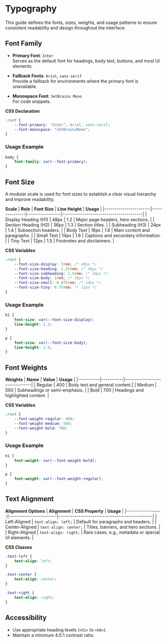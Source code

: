# Typography

This guide defines the fonts, sizes, weights, and usage patterns to ensure consistent readability and design throughout the interface.

## Font Family

- **Primary Font**: `Inter`  
  Serves as the default font for headings, body text, buttons, and most UI elements.

- **Fallback Fonts**: `Arial`, `sans-serif`  
  Provide a fallback for environments where the primary font is unavailable.

- **Monospace Font**: `JetBrains Mono`  
  For code snippets.

**CSS Declaration**

```css
:root {
    --font-primary: "Inter", Arial, sans-serif;
    --font-monospace: "JetBrainsMono";
}
```

### Usage Example

```css
body {
    font-family: var(--font-primary);
}
```

## Font Size

A modular scale is used for font sizes to establish a clear visual hierarchy and improve readability.

**Scale**
| **Role** | **Font Size** | **Line Height** | **Usage** |
|-----------------------|---------------|-----------------|----------------------------------------|
| Display Heading (H1) | 48px | 1.2 | Major page headers, hero sections. |
| Section Heading (H2) | 36px | 1.3 | Section titles. |
| Subheading (H3) | 24px | 1.4 | Subsection headers. |
| Body Text | 16px | 1.6 | Main content and paragraphs. |
| Small Text | 14px | 1.6 | Captions and secondary information. |
| Tiny Text | 12px | 1.5 | Footnotes and disclaimers. |

**CSS Variables**

```css
:root {
    --font-size-display: 3rem; /* 48px */
    --font-size-heading: 2.25rem; /* 36px */
    --font-size-subheading: 1.5rem; /* 24px */
    --font-size-body: 1rem; /* 16px */
    --font-size-small: 0.875rem; /* 14px */
    --font-size-tiny: 0.75rem; /* 12px */
}
```

### Usage Example

```css
h1 {
    font-size: var(--font-size-display);
    line-height: 1.2;
}

p {
    font-size: var(--font-size-body);
    line-height: 1.6;
}
```

## Font Weights

**Weights**
| **Name** | **Value** | **Usage** |
|-----------|-----------|-------------------------------|
| Regular | 400 | Body text and general content.|
| Medium | 500 | Subheadings or semi-emphasis. |
| Bold | 700 | Headings and highlighted content. |

**CSS Variables**

```css
:root {
    --font-weight-regular: 400;
    --font-weight-medium: 500;
    --font-weight-bold: 700;
}
```

### Usage Example

```css
h1 {
    font-weight: var(--font-weight-bold);
}

p {
    font-weight: var(--font-weight-regular);
}
```

## Text Alignment

**Alignment Options**
| **Alignment** | **CSS Property** | **Usage** |
|------------------|------------------------|-----------------------------------------------|
| Left-Aligned | `text-align: left;` | Default for paragraphs and headers. |
| Center-Aligned | `text-align: center;` | Titles, banners, and hero sections. |
| Right-Aligned | `text-align: right;` | Rare cases, e.g., metadata or special UI elements. |

**CSS Classes**

```css
.text-left {
    text-align: left;
}

.text-center {
    text-align: center;
}

.text-right {
    text-align: right;
}
```
## Accessibility

- Use appropriate heading levels (`<h1>` to `<h6>`).
- Maintain a minimum 4.5:1 contrast ratio.


